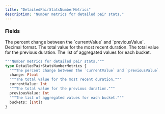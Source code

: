 ```yaml
---
title: "DetailedPairStatsNumberMetrics"
description: "Number metrics for detailed pair stats."
---
```


### Fields

<ResponseField name="change" type="Float">
  The percent change between the `currentValue` and `previousValue`. Decimal format.
</ResponseField>

<ResponseField name="currentValue" type="Int">
  The total value for the most recent duration.
</ResponseField>

<ResponseField name="previousValue" type="Int">
  The total value for the previous duration.
</ResponseField>

<ResponseField name="buckets" type="[Int]!" required>
  The list of aggregated values for each bucket.
</ResponseField>


```graphql DetailedPairStatsNumberMetrics
"""Number metrics for detailed pair stats."""
type DetailedPairStatsNumberMetrics {
  """The percent change between the `currentValue` and `previousValue`. Decimal format."""
  change: Float
  """The total value for the most recent duration."""
  currentValue: Int
  """The total value for the previous duration."""
  previousValue: Int
  """The list of aggregated values for each bucket."""
  buckets: [Int]!
}
```
